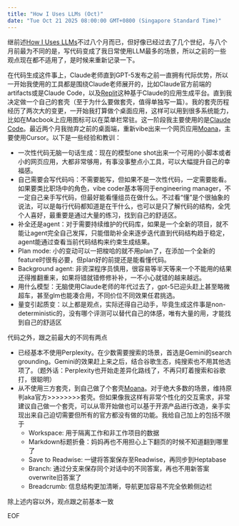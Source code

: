 ```yaml
---
title: "How I Uses LLMs (Oct)"
date: "Tue Oct 21 2025 08:00:00 GMT+0800 (Singapore Standard Time)"
---
```


继前述[How I Uses LLMs](/posts/how-I-use-llms)不过八个月而已，但好像已经过去了几个世纪，与八个月前最为不同的是，写代码变成了我日常使用LLM最多的场景，所以之前的一些观点现在都不适用了，是时候来重新记录一下。

在代码生成这件事上，Claude老师直到GPT-5发布之前一直拥有代际优势，所以一开始我使用的工具都是围绕Claude老师展开的，比如Claude官方前端的artifacts或是Claude Code，以及[Replit](https://replit.com/refer/2011txy)这种基于Claude的应用生成平台。直到我决定做一个自己的套壳（至于为什么要做套壳，值得单独写一篇）。我的套壳历程经历了两次大的变更，一开始我打算做个桌面应用，这样可以用到很多系统能力，比如在Macbook上应用图标可以在菜单栏常驻。这一阶段我主要使用的是[Claude Code](https://docs.claude.com/en/docs/claude-code/overview)。最近两个月我抛弃之前的桌面端，重新vibe出来一个网页应用[Moana](https://moana.xytang.me)，主要使用Cursor。以下是一些经验和教训：

- 一次性代码无脑一句话生成：现在的模型one shot出来一个可用的小脚本或者小的网页应用，大都非常够用，有事没事整点小工具，可以大幅提升自己的幸福感。
- 自己需要会写代码吗：不需要能写，但如果不是一次性代码，一定需要能看。如果要类比职场中的角色，vibe coder基本等同于engineering manager，不一定自己亲手写代码，但最好能看懂组员在做什么。不过看“懂”是个很抽象的说法，可以是每行代码都知道是在干什么，也可以是只了解代码的结构，全凭个人喜好，最重要是通过大量的练习，找到自己的舒适区。
- 补全还是agent：对于需要持续维护的代码库，如果是一个全新的项目，就不能让agent完全自己发挥，只能借助补全来逐步迭代直到代码结构趋于稳定，agent能通过查看当前代码结构来约束生成结果。
- Plan mode: 小的变动可以一把梭哈的就不用plan了，在添加一个全新的feature时很有必要，但plan好的前提还是能看懂代码。
- Background agent: 非资深程序员慎用，很容易等半天等来一个不能用的结果还得推翻重来，如果将错就错修修补补，一不小心就错的越来越远。
- 用什么模型：无脑使用Claude老师的年代过去了，gpt-5已迎头赶上甚至略微超车，甚至glm也能凑合用，不同价位不同效果任君挑选。
- 量变引起质变：以上都是观点，实际还得自己动手，毕竟生成这件事是non-deterministic的，没有哪个评测可以替代自己的体感，唯有大量的用，才能找到自己的舒适区

代码之外，跟之前最大的不同有两点

- 已经基本不使用Perplexity。在少数需要搜索的场景，首选是Gemini的search grounding。Gemini的效果赶上来之后，结合谷歌生态，纯搜索也不用其他选项了。（题外话：Perplexity也开始走差异化路线了，不再只盯着搜索和谷歌打，很聪明）
- 从不使用三方套壳，到自己做了个套壳[Moana](https://moana.xytang.me)。对于绝大多数的场景，维持原判aka官方\>\>\>\>\>\>\>\>套壳。但如果像我这样有非常个性化的交互需求，非常建议自己做一个套壳，可以从零开始做也可以基于开源产品进行改造，亲手实现出来自己迫切需要但所有的官方都没有做的功能。我给自己加上的包括不限于
  - Workspace: 用于隔离工作和非工作项目的数据
  - Markdown标题折叠：妈妈再也不用担心上下翻页的时候不知道翻到哪里了
  - Save to Readwise: 一键将答案保存至Readwise，再同步到Heptabase
  - Branch: 通过分支来保存同个对话中的不同答案，再也不用新答案overwrite旧答案了
  - Breadcrumb: 信息结构更加清晰，导航更加容易不完全依赖侧边栏

除上述内容以外，观点跟之前基本一致

EOF
